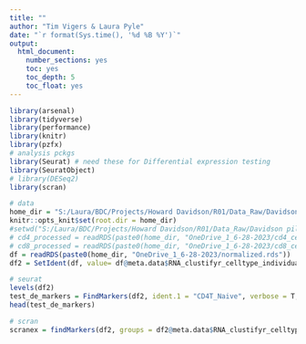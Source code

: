 ---
title: ""
author: "Tim Vigers & Laura Pyle"
date: "`r format(Sys.time(), '%d %B %Y')`"
output:
  html_document:
    number_sections: yes
    toc: yes
    toc_depth: 5
    toc_float: yes
---

```{r setup, include=FALSE}
library(arsenal)
library(tidyverse)
library(performance)
library(knitr) 
library(pzfx)
# analysis pckgs
library(Seurat) # need these for Differential expression testing
library(SeuratObject)
# library(DESeq2)
library(scran)

# data
home_dir = "S:/Laura/BDC/Projects/Howard Davidson/R01/Data_Raw/Davidson pilot data/"
knitr::opts_knit$set(root.dir = home_dir)
#setwd("S:/Laura/BDC/Projects/Howard Davidson/R01/Data_Raw/Davidson pilot data/")
# cd4_processed = readRDS(paste0(home_dir, "OneDrive_1_6-28-2023/cd4_cells_processed.rds"))
# cd8_processed = readRDS(paste0(home_dir, "OneDrive_1_6-28-2023/cd8_cells_processed.rds"))
df = readRDS(paste0(home_dir, "OneDrive_1_6-28-2023/normalized.rds"))
df2 = SetIdent(df, value= df@meta.data$RNA_clustifyr_celltype_individual)
```

```{r}
# seurat
levels(df2)
test_de_markers = FindMarkers(df2, ident.1 = "CD4T_Naive", verbose = T, min.pct = .3)
head(test_de_markers)

# scran
scranex = findMarkers(df2, groups = df2@meta.data$RNA_clustifyr_celltype_individual)
```
